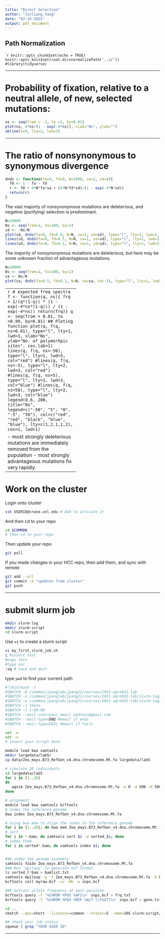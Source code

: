 ```yaml
---
title: "Direct Selection"
author: "Jinliang Yang"
date: "02-16-2022"
output: pdf_document
---
```


## Path Normalization

````r
knitr::opts_chunk$set(echo = TRUE) 
knitr::opts_knit$set(root.dir=normalizePath('..//')) 
#library(tidyverse)
```

--------------------------------

# Probability of fixation, relative to a neutral allele, of new, selected mutations:

```r
ns <- seq(from = -1, to =1, by=0.01)
plot(ns, 4*ns/(1 - exp(-4*ns)), xlab="Ns", ylab="")
abline(v=0, lty=2, lwd=2)
```

--------------------------------

# The ratio of nonsynonymous to synonymous divergence

```r
dnds <- function(fa=0, fd=0, N=1000, sa=1, sd=0){
  f0 <- 1 - fa - fd
  r <- f0 + 4*N*fa*sa + (4*N*fd*sd)/(1 - exp(-4*N*sd))
  return(r)
}
```

The vast majority of nonsynonymous mutations are deleterious, and negative (purifying) selection is predominant.



```r
N=10000
Ns <- seq(from=1, to=100, by=1)
sd <- -Ns/N
plot(sd, dnds(fa=0, fd=0.9, N=N, sa=1, sd=sd), type="l", lty=1, lwd=3, xlab="sd", ylab="dN/dS", cex.lab=1, ylim=c(0,1))
lines(sd, dnds(fa=0, fd=0.5, N=N, sa=1, sd=sd), type="l", lty=1, lwd=3, col="blue")
lines(sd, dnds(fa=0, fd=0.1, N=N, sa=1, sd=sd), type="l", lty=1, lwd=3, col="red")
```

The majority of nonsynonymous mutations are deleterious, but here may be some unknown fraction of advantageous mutations.

```r
N=10000
Ns <- seq(from=1, to=100, by=1)
sa <- Ns/N
plot(sa, dnds(fa=0.5, fd=0.1, N=N, sa=sa, sd=-1), type="l", lty=1, lwd=3, xlab="sa", ylab="dN/dS", cex.lab=1)
```

--------------------------------
```r
# expected freq spectra
f <- function(q, ns){
  frq = 2/(q*(1-q)) * (1 - exp(-4*ns*(1-q))) / (1 - exp(-4*ns))
  return(frq)}
q <- seq(from = 0.01, to =0.99, by=0.01)
## Ploting function
plot(q, f(q, ns=0.01), type="l", lty=1, lwd=3, xlab="Ns", ylab="No. of polymorhpic sites", cex.lab=1)
lines(q, f(q, ns=-50), type="l", lty=1, lwd=3, col="red")
#lines(q, f(q, ns=-5), type="l", lty=2, lwd=3, col="red")
#lines(q, f(q, ns=5), type="l", lty=1, lwd=3, col="blue")
#lines(q, f(q, ns=50), type="l", lty=2, lwd=3, col="blue")
legend(0.6, 200, title="Ns", legend=c("-50", "5", "0", "-5", "50"), 
       col=c("red", "red", "black", "blue", "blue"), 
       lty=c(1,2,1,1,2), cex=1, lwd=1)
```

- most strongly deleterious mutations are immediately removed from the population
- most strongly advantageous mutations fix very rapidly.


--------------------------------

# Work on the cluster

Login onto cluster

```bash
ssh USERID@crane.unl.edu # DUO to activate it
```

And then cd to your repo

```bash
cd $COMMON 
# then cd to your repo
```

Then update your repo

```bash
git pull
```

If you made changes in your HCC repo, then add them, and sync with remote

```bash
git add --all
git commit -m "updates from cluster"
git push
```


--------------------------------

# submit slurm job

```bash
mkdir slurm-log
mkdir slurm-script
cd slurm-script
```


Use `vi` to create a slurm script

```bash
vi my_first_slurm_job.sh
i #insert text
#copy text
#type esc
:sq # save and quit
```


type `pwd` to find your current path

```bash
#!/bin/bash -l
#SBATCH -D /common/jyanglab/jyang21/courses/2022-agro932-lab
#SBATCH -o /common/jyanglab/jyang21/courses/2022-agro932-lab/slurm-log/steve-stdout-%j.txt
#SBATCH -e /common/jyanglab/jyang21/courses/2022-agro932-lab/slurm-log/steve-stderr-%j.txt
#SBATCH -J theta
#SBATCH -t 1:00:00
#SBATCH --mail-user=your_email_address@gmail.com
#SBATCH --mail-type=END #email if ends
#SBATCH --mail-type=FAIL #email if fails

set -e
set -u
# insert your script here


```



```bash
module load bwa samtools
mkdir largedata/lab5/
cp data/Zea_mays.B73_RefGen_v4.dna.chromosome.Mt.fa largedata/lab5

# simulate 20 individuals
cd largedata/lab5
for i in {1..20}
do
   wgsim Zea_mays.B73_RefGen_v4.dna.chromosome.Mt.fa -e 0 -d 500 -N 50000 -1 100 -2 100 -r 0.1  -R 0 -X 0 l$i.read1.fq l$i.read2.fq
done

# alignment
module load bwa samtools bcftools
# index the reference genome
bwa index Zea_mays.B73_RefGen_v4.dna.chromosome.Mt.fa

# using bwa mem to align the reads to the reference genome 
for i in {1..20}; do bwa mem Zea_mays.B73_RefGen_v4.dna.chromosome.Mt.fa l$i.read1.fq l$i.read2.fq | samtools view -bSh - > l$i.bam; done
# sort
for i in *.bam; do samtools sort $i -o sorted_$i; done
# index them
for i in sorted*.bam; do samtools index $i; done


### index the genome assembly
samtools faidx Zea_mays.B73_RefGen_v4.dna.chromosome.Mt.fa
### Run `mpileup` to generate VCF format
ls sorted_l*bam > bamlist.txt
samtools mpileup -g -f Zea_mays.B73_RefGen_v4.dna.chromosome.Mt.fa -b bamlist.txt > myraw.bcf
bcftools call myraw.bcf -cv -Ob -o snps.bcf

### Extract allele frequency at each position
bcftools query -f '%CHROM %POS %AF1\n' snps.bcf > frq.txt
bcftools query -f '%CHROM %POS %REF %ALT [\t%GT]\n' snps.bcf > geno.txt
```


```bash
cd ..
sbatch --qos=short --licenses=common --ntasks=5 --mem=10G slurm-script/my_first_slurm_job.sh

## check your job status
squeue | grep "YOUR USER ID"
```

-----------------




